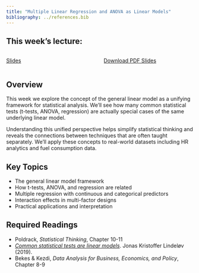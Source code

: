 ```yaml
---
title: "Multiple Linear Regression and ANOVA as Linear Models"
bibliography: ../references.bib
---
```


## This week's lecture:

::: {.columns}
::: {.column width="50%"}
[Slides](lecture.html){.btn .btn-outline-primary .btn role="button" data-toggle="tooltip" title="Click the button to view the slides online."}
::::

::: {.column width="50%"}
<a class="btn btn-outline-primary" role="button" href="lecture.pdf"
   download="Week7-slides.pdf">
  Download PDF Slides
</a>
::::
::::

## Overview

This week we explore the concept of the general linear model as a unifying framework for statistical analysis. We'll see how many common statistical tests (t-tests, ANOVA, regression) are actually special cases of the same underlying linear model.

Understanding this unified perspective helps simplify statistical thinking and reveals the connections between techniques that are often taught separately. We'll apply these concepts to real-world datasets including HR analytics and fuel consumption data.

## Key Topics

- The general linear model framework
- How t-tests, ANOVA, and regression are related
- Multiple regression with continuous and categorical predictors
- Interaction effects in multi-factor designs
- Practical applications and interpretation

## Required Readings

- Poldrack, *Statistical Thinking*, Chapter 10-11
- [*Common statistical tests are linear models*](https://lindeloev.github.io/tests-as-linear/). Jonas Kristoffer Lindeløv (2019).
- Bekes & Kezdi, *Data Analysis for Business, Economics, and Policy*, Chapter 8-9
